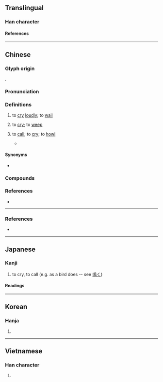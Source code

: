 {{character info}}
==Translingual==

===Han character===
{{Han char|rn=30|rad=口|as=09|sn=12|four=60027|canj=RYBB|ids=⿰口帝}}

====References====
{{Han ref|kx=0197.010|dkj=03887|dj=0418.220|hdz=10659.100|uh=557C}}

----

==Chinese==
{{zh-forms|alt=嗁,㖒,㖷,渧,*諦,謕}}

===Glyph origin===
{{Han etym}}
{{Han compound|口|帝|ls=psc|c1=s|c2=p|t1=mouth}}.

===Pronunciation===
{{zh-pron
|m=tí
|m-s=ti2
|dg=
|c=tai4
|c-t=hai3
|g=ti2
|h=pfs=thài/tì;gd=tai2/ti2
|h_note=thài/tai2 - vernacular; tì/ti2 - literary
|j=ti1
|mb=tî
|md=tiè/tà̤
|md_note=tiè - vernacular; tà̤ - literary
|mn=xm,qz,tw:thî/xm,qz:thê/zz:tê
|mn_note=Xiamen, Quanzhou: thî - vernacular; thê - literary
|mn-t=ti5
|w=3di
|x=di2
|mc=y
|oc=y
|cat=v
}}

===Definitions===
{{zh-hanzi}}

# to [[cry]] [[loudly]]; to [[wail]]
# {{lb|zh|dialectal|by extension}} to [[cry]]; to [[weep]]
# {{lb|zh|of birds or beasts}} to [[call]]; to [[cry]]; to [[howl]]
#: {{zh-x|烏 啼|crows '''caw'''}}
#* {{zh-x|春眠 不 覺{jué} 曉，處處 聞 啼 鳥。||CL|ref='''Tang dynasty''', {{w|Meng Haoran}}, {{w2|zh|pref=《|春曉|suf=》}}}}

====Synonyms====
* {{sense|to cry}}
{{zh-syn-saurus|哭泣}}
{{zh-dial|哭}}

===Compounds===
{{zh-der|啼飢號寒|哭哭啼啼|啼叫|悲啼|啼哭|啼笑皆非|乾啼濕哭|兒啼|啼天哭地|啼珠|啼鵑|啼痕|啼啼哭哭|亂啼|初試啼聲|啼聲|燕語鶯啼|燕舞鶯啼|月落烏啼|杜鵑啼血|柳啼花怨|望帝啼鵑|鶯啼|號寒啼飢|鶯啼燕語|啼嘛|兒啼帖|含啼|呱呱啼|呱啼|啼呼|啼咽|啼哭郎君|啼唱|啼喚|啼妝|啼明|啼明雞|啼泣|啼眼|啼粧|啼號|啼血|啼謼|啼饑|啼饑號寒|啼魂|啼鳴|嗥啼|嬌啼|射像止啼|怨啼鵑|柳泣花啼|濕哭乾啼|烏啼|烏啼引|烏夜啼|狗盜雞啼|猿啼鶴唳|猿啼鶴怨|玉啼|盜啼|破啼|葫蘆啼|蟬啼|詀啼|詛啼|銜啼|雌雉啼|驚啼|鳥哭猿啼|鳥啼花怨|鳥啼花落|鴞啼鬼嘯|鵑啼|鶯啼序|齊壘啼烏}}

===References===
* {{R:yue:Hanzi}}

----

===References===
* {{R:yue:Hanzi}}

----

==Japanese==

===Kanji===
{{ja-kanji|grade=|rs=口09}}

# to cry, to call (e.g. as a bird does -- see [[鳴く]])

====Readings====
{{ja-readings
|goon=だい
|kanon=てい
|kun=な-く
}}

----

==Korean==

===Hanja===
{{ko-hanja|hangeul=제|rv=je|mr=che|y=cey}}

# {{rfdef|ko|sort=口09}}

----

==Vietnamese==

===Han character===
{{vi-hantu|[[đề]]|rs=口09}}

# {{rfdef|vi|sort=口09}}